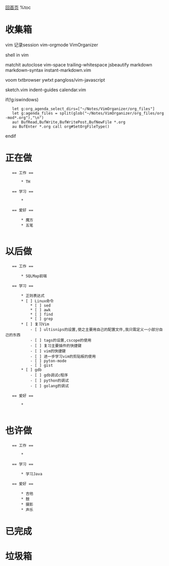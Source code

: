 [[../index|回首页]]
%toc

= 收集箱 =

vim 记录session
vim-orgmode
VimOrganizer

shell in vim

matchit
autoclose
vim-space
trailing-whitespace
jsbeautify
markdown
markdown-syntax
instant-markdown.vim

voom
txtbrowser
ywtxt
pangloss/vim-javascript

sketch.vim
indent-guides
calendar.vim

if(!g:iswindows)
    let g:org_agenda_select_dirs=["~/Notes/VimOrganizer/org_files"]
    let g:agenda_files = split(glob("~/Notes/VimOrganizer/org_files/org-mod*.org"),"\n")
    au! BufRead,BufWrite,BufWritePost,BufNewFile *.org
    au BufEnter *.org call org#SetOrgFileType()
endif


= 正在做 =

    == 工作 ==

        * TH

    == 学习 ==

        * 

    == 爱好 ==
        
        * 魔方
        * 五笔
    
= 以后做 =
        
    == 工作 ==
        
        * SQLMap前端
    
    == 学习 ==
        
        * 正则表达式
        * [ ] Linux命令
            * [ ] sed
            * [ ] awk
            * [ ] find
            * [ ] grep
        * [ ] 复习Vim
            - [ ] ultisnips的设置,使之主要用自己的配置文件,我只需定义一小部分自己的东西
            - [ ] tags的设置,cscope的使用
            - [ ] 复习主要插件的快捷键
            - [ ] vim的快捷键
            - [ ] 进一步学习vim的剪贴板的使用
            - [ ] pyton-mode
            - [ ] gist
        * [ ] gdb
            - [ ] gdb调试c程序
            - [ ] python的调试
            - [ ] golang的调试
    
    == 爱好 ==
    
        * 
    
= 也许做 =
        
    == 工作 ==
    
        * 
    
    == 学习 ==
        
        * 学习Java

    == 爱好 ==
            
        * 吉他
        * 鼓
        * 摄影
        * 声乐

= 已完成 =


= 垃圾箱 =




    

